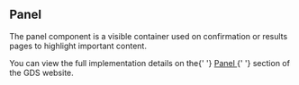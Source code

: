 
<Meta title="Components/Panel/Information" />

<h2>Panel</h2>

<p>
  The panel component is a visible container used on confirmation or results
  pages to highlight important content.
</p>

<p>
  You can view the full implementation details on the{' '}
  <a
    href="https://design-system.service.gov.uk/components/panel/"
    target="_blank"
    rel="noreferrer"
  >
    Panel
  </a>{' '}
  section of the GDS website.
</p>
